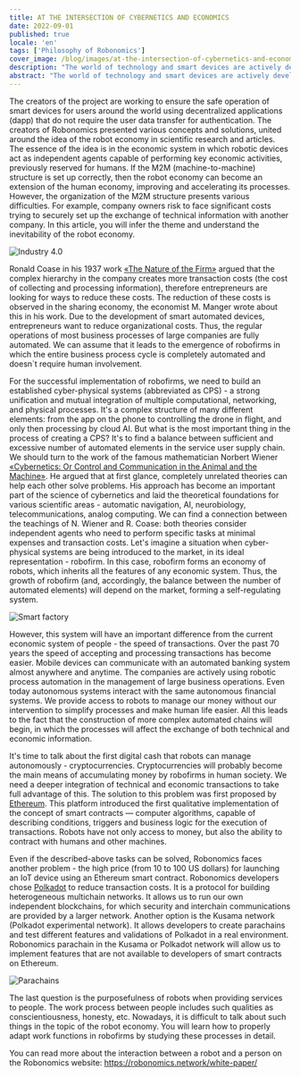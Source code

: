 ```yaml
---
title: AT THE INTERSECTION OF CYBERNETICS AND ECONOMICS
date: 2022-09-01
published: true
locale: 'en'
tags: ['Philosophy of Robonomics']
cover_image: /blog/images/at-the-intersection-of-cybernetics-and-economics/сover_1.jpg
description: "The world of technology and smart devices are actively developing. New gadgets and systems appear every day. They help to simplify and improve human life. However, it is not the only task. One of the obstacles to robotic technologies is the high level of device cybersecurity and user data privacy. Robonomics developers have been working on this task for 7 years."
abstract: "The world of technology and smart devices are actively developing. New gadgets and systems appear every day. They help to simplify and improve human life. However, it is not the only task. One of the obstacles to robotic technologies is the high level of device cybersecurity and user data privacy. Robonomics developers have been working on this task for 7 years."
---
```


The creators of the project are working to ensure the safe operation of smart devices for users around the world using decentralized applications (dapp) that do not require the user data transfer for authentication. The creators of Robonomics presented various concepts and solutions, united around the idea of the robot economy in scientific research and articles. The essence of the idea is in the economic system in which robotic devices act as independent agents capable of performing key economic activities, previously reserved for humans. If the M2M (machine-to-machine) structure is set up correctly, then the robot economy can become an extension of the human economy, improving and accelerating its processes. However, the organization of the M2M structure presents various difficulties. For example, company owners risk to face significant costs trying to securely set up the exchange of technical information with another company. In this article, you will infer the theme and understand the inevitability of the robot economy. 

![Industry 4.0](/blog/images/at-the-intersection-of-cybernetics-and-economics/pic_1.jpg)
 
Ronald Coase in his 1937 work [«The Nature of the Firm»](https://www.jstor.org/stable/2626876) argued that the complex hierarchy in the company creates more transaction costs (the cost of collecting and processing information), therefore entrepreneurs are looking for ways to reduce these costs. The reduction of these costs is observed in the sharing economy, the economist M. Manger wrote about this in his work. Due to the development of smart automated devices, entrepreneurs want to reduce organizational costs. Thus, the regular operations of most business processes of large companies are fully automated. We can assume that it leads to the emergence of robofirms in which the entire business process cycle is completely automated and doesn`t require human involvement.

For the successful implementation of robofirms, we need to build an established cyber-physical systems (abbreviated as CPS) - a strong unification and mutual integration of multiple computational, networking, and physical processes. It's a complex structure of many different elements: from the app on the phone to controlling the drone in flight, and only then processing by cloud AI. But what is the most important thing in the process of creating a CPS? It's to find a balance between sufficient and excessive number of automated elements in the service user supply chain. We should turn to the work of the famous mathematician Norbert Wiener [«Cybernetics: Or Control and Communication in the Animal and the Machine»](https://mitpress.mit.edu/books/cybernetics-or-control-and-communication-animal-and-machine-reissue-1961-second-edition). He argued that at first glance, completely unrelated theories can help each other solve problems. His approach has become an important part of the science of cybernetics and laid the theoretical foundations for various scientific areas - automatic navigation, AI, neurobiology, telecommunications, analog computing. We can find a connection between the teachings of N. Wiener and R. Coase: both theories consider independent agents who need to perform specific tasks at minimal expenses and transaction costs. Let's imagine a situation when cyber-physical systems are being introduced to the market, in its ideal representation - robofirm. In this case, robofirm forms an economy of robots, which inherits all the features of any economic system. Thus, the growth of robofirm (and, accordingly, the balance between the number of automated elements) will depend on the market, forming a self-regulating system.

![Smart factory](/blog/images/at-the-intersection-of-cybernetics-and-economics/pic_2.jpg)

However, this system will have an important difference from the current economic system of people - the speed of transactions. Over the past 70 years the speed of accepting and processing transactions has become easier. Mobile devices can communicate with an automated banking system almost anywhere and anytime. The companies are actively using robotic process automation in the management of large business operations. Even today autonomous systems interact with the same autonomous financial systems. We provide access to robots to manage our money without our intervention to simplify processes and make human life easier. All this leads to the fact that the construction of more complex automated chains will begin, in which the processes will affect the exchange of both technical and economic information.

It's time to talk about the first digital cash that robots can manage autonomously - cryptocurrencies. Cryptocurrencies will probably become the main means of accumulating money by robofirms in human society. We need a deeper integration of technical and economic transactions to take full advantage of this. The solution to this problem was first proposed by [Ethereum](https://ethereum.org/en/whitepaper/). This platform introduced the first qualitative implementation of the concept of smart contracts — computer algorithms, capable of describing conditions, triggers and business logic for the execution of transactions. Robots have not only access to money, but also the ability to contract with humans and other machines. 

Even if the described-above tasks can be solved, Robonomics faces another problem - the high price (from 10 to 100 US dollars) for launching an IoT device using an Ethereum smart contract. Robonomics developers chose [Polkadot](https://polkadot.network/PolkaDotPaper.pdf) to reduce transaction costs. It is a protocol for building heterogeneous multichain networks.  It allows us to run our own independent blockchains, for which security and interchain communications are provided by a larger network. Another option is the Kusama network (Polkadot experimental network). It allows developers to create parachains and test different features and validations of Polkadot in a real environment. Robonomics parachain in the Kusama or Polkadot network will allow us to implement features that are not available to developers of smart contracts on Ethereum.

![Parachains](/blog/images/at-the-intersection-of-cybernetics-and-economics/pic_3.jpg)

The last question is the purposefulness of robots when providing services to people. The work process between people includes such qualities as conscientiousness, honesty, etc. Nowadays, it is difficult to talk about such things in the topic of the robot economy. You will learn how to properly adapt work functions in robofirms by studying these processes in detail.

You can read more about the interaction between a robot and a person on the Robonomics website: https://robonomics.network/white-paper/